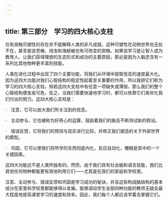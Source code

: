 ```yaml
---
---
---
```

title: 第三部分　学习的四大核心支柱
---




仅有突触可塑性的存在并不能解释人类的非凡成就。这种可塑性在动物世界也无处不在，甚至是连苍蝇、线虫和海蛞蝓也有可改变的突触。如果说学习是让智人成为教育人、让我们获得理想的生态形式和成功的主要原因，那必是因为人脑还含有一系列比其他物种更丰富的技能。

人类在进化过程中出现了四个主要功能，将我们从环境中提取信息的速度最大化。因为这四大功能对我们心智结构的稳定性起着至关重要的作用，所以我把它们称为学习的四大核心支柱。倘若这四大支柱中有任意一项缺失或薄弱，那么我们的整个心智结构便岌岌可危，反之，当我们需要快速地学习时，都可以依靠它们来优化我们付出的努力。这四大核心支柱是：

·　注意，它可以放大我们所关注到的信息。

·　主动参与，它也被称为好奇心的运算，鼓励着我们的脑去不断测试新的假设。

·　错误反馈，它将我们的预测与现实进行比较，并修正我们塑造的关于外部世界的模型。

·　巩固，它可以使我们将所学的东西彻底内化，反应自动化，睡眠是其中的一个关键因素。

这四大功能远不是人类所独有的。然而，由于我们具有社会脑和语言技能，我们比其他任何物种都能更有效地利用它们——尤其是在我们的家庭和学校里。

注意、主动参与、错误反馈和巩固是学习成功的秘诀，并且这些构成脑结构的基本成分在家里和学校里都能够得以发展。能够调动学生全部四种功能的教师无疑会最大程度地提高课堂学习的速度和效率。因此，我们每个人都应该学着去掌握它们。